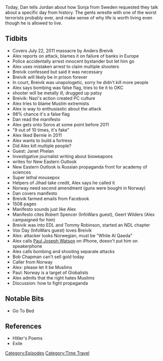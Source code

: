 {{DEFAULTSORT:
    #_EPISODE_0198:July 22, 2011
}}{{Episode
    | title           = July 22, 2011
    | caption         = Listen to this episode on [https://knowledgefight.libsyn.com/knowledge-fight-july-22-2011 Libsyn] [https://open.spotify.com/episode/3TWp02NWDfcKJ8pAZwYq0l Spotify], Read the [[Transcript/198: July 22, 2011|Unofficial Transcript]]
    | episodeNumber   = 198
    | length          = 03:10:45
    | airDate         = August 27, 2018
    | coverageDate    = July 22, 2011
    | episodeType     = [[:Category:Time Travel|Time Travel]]
    | appearance      = [[Anders Breivik]], [[Paul Joseph Watson]], [[Janet Phelan]], [[Robert Spencer]], [[Tommy Robinson]], [[Geert Wilders]], [[Vox Day]], [[Bob Chapman]]
    | oocDrop         = Full Tilt Boogie
    | previousEpisode = [[197: Jared Holt from the Sh!tpost Podcast]]
    | nextEpisode     = [[199: August 29, 2018]]
}}

{{Stub}}

Today, Dan tells Jordan about how Sonja from Sweden requested they talk about a specific day from history.  The gents wrestle with one of the worst terrorists probably ever, and make sense of why life is worth living even though he is allowed to live.

==Tidbits==

*Covers July 22, 2011 massacre by Anders Breivik
*Alex reports on attack, blames it on failure of banks in Europe
*Police accidentally arrest innocent bystander but let him go
*Alex uses mistaken arrest to claim multiple shooters
*Breivik confessed but said it was necessary
*Breivik will likely be in prison forever
*In court, Breivik was unapologetic, sorry he didn't kill more people
*Alex says bombing was false flag, tries to tie it to OKC
*shooter will be metally ill, drugged up patsy
*Breivik: Nazi's action created PC culture
*Alex tries to blame Muslim extremists
*Alex is way to enthusiastic about the attack
*98% chance it's a false flag
*Dan read the manifesto
*Alex gets onto Soros at some point before 2011
*"9 out of 10 times, it's fake"
*Alex liked Bernie in 2011
*Alex wants to build a fortress
*Did Alex kill multiple people?
*Guest: Janet Phelan
*Investigative journalist writing about bioweapons
*writes for New Eastern Outlook
*New Eastern Outlook is Russian propaganda front for academy of sciences
*Super lethal mousepox
*Helpers of Jihad take credit, Alex says he called it
*Norway need second amendment (guns were bought in Norway)
*Dan covers manifesto
*Breivik farmed emails from Facebook
*1508 pages
*Manifesto sounds just like Alex
*Manifesto cites Robert Spencer (InfoWars guest), Geert Wilders (Alex campaigned for him)
*Breivik was into EDL and Tommy Robinson, started an NDL chapter
*Vox Day (InfoWars guest) loves Breivik
*Alex: attacker looks Norwegian, must be "White Al Qaeda"
*Alex calls [[Paul Joseph Watson]] on iPhone, doesn't put him on speakerphone
*Alex calls bombing and shooting separate attacks
*Bob Chapman can't sell gold today
*Caller from Norway
*Alex: please let it be Muslims
*Paul: Norway is a target of Globalists
*Alex admits that the right hates Muslims
*Discussion: how to fight propaganda

==Notable Bits==

*Go To Bed

==References==

*Hitler's Poems
*Exile

[[Category:Episodes]]
[[Category:Time Travel]]
